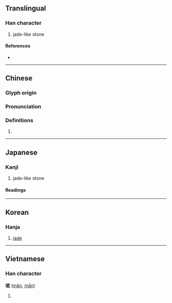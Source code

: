 {{also|玟}}
{{character info/new}}
==Translingual==

===Han character===
{{Han char|rn=96|rad=玉|as=05|sn=9|four=|canj=MGRVP|ids=⿰𤣩民}}

# jade-like stone

====References====
* {{Han ref|kx=0729.220|dkj=20916|dj=1141.120|hdz=21108.120|uh=73C9|ud=29641}}

----

==Chinese==
{{zh-forms}}

===Glyph origin===
{{Han etym}}

===Pronunciation===
{{zh-pron
|m=mín
|mc=y
|oc=y
|cat=
}}

===Definitions===
{{zh-hanzi}}

# {{rfdef|zh}}

----

==Japanese==

===Kanji===
{{ja-kanji|grade=|rs=玉05}}

# jade-like stone

====Readings====
{{ja-readings
|goon=みん
|kanon=びん
|kun=}}

----

==Korean==

===Hanja===
{{ko-hanja|hangeul=민|eumhun=|rv=min|mr=min|y=min}}

# [[jade]]

----

==Vietnamese==

===Han character===
'''珉''' ([[mân]], [[mần]])

# {{defn|lang=vi}}

{{cln|vi|Han tu}}